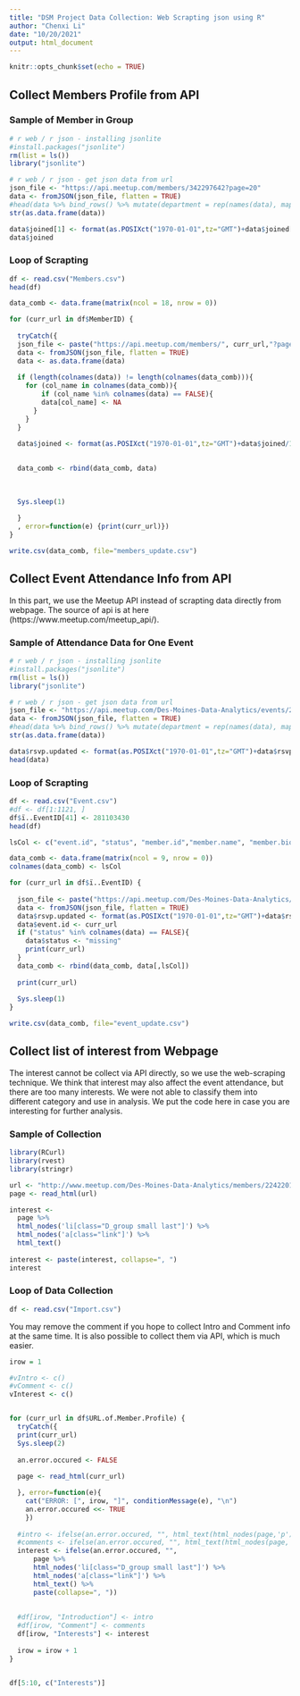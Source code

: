 ```yaml
---
title: "DSM Project Data Collection: Web Scrapting json using R"
author: "Chenxi Li"
date: "10/20/2021"
output: html_document
---
```


```r
knitr::opts_chunk$set(echo = TRUE)
```

## Collect Members Profile from API

### Sample of Member in Group

```r
# r web / r json - installing jsonlite
#install.packages("jsonlite")
rm(list = ls())
library("jsonlite")

# r web / r json - get json data from url
json_file <- "https://api.meetup.com/members/342297642?page=20"
data <- fromJSON(json_file, flatten = TRUE)
#head(data %>% bind_rows() %>% mutate(department = rep(names(data), map_dbl(data, nrow))))
str(as.data.frame(data))
```

```r
data$joined[1] <- format(as.POSIXct("1970-01-01",tz="GMT")+data$joined[1]/1000-5*3600, "%Y-%m-%d %H:%M:%S")
data$joined
```

### Loop of Scrapting

```r
df <- read.csv("Members.csv")
head(df)
```


```r
data_comb <- data.frame(matrix(ncol = 18, nrow = 0))

for (curr_url in df$MemberID) {
  
  tryCatch({
  json_file <- paste("https://api.meetup.com/members/", curr_url,"?page=20", sep="")
  data <- fromJSON(json_file, flatten = TRUE)
  data <- as.data.frame(data)
  
  if (length(colnames(data)) != length(colnames(data_comb))){
    for (col_name in colnames(data_comb)){
        if (col_name %in% colnames(data) == FALSE){
        data[col_name] <- NA
      }
    }
  }
  
  data$joined <- format(as.POSIXct("1970-01-01",tz="GMT")+data$joined/1000-5*3600, "%Y-%m-%d")

  
  data_comb <- rbind(data_comb, data)
  
  
  
  Sys.sleep(1)
  
  }
  , error=function(e) {print(curr_url)})
}
```

```r
write.csv(data_comb, file="members_update.csv")
```






## Collect Event Attendance Info from API

In this part, we use the Meetup API instead of scrapting data directly from webpage.
The source of api is at here (https://www.meetup.com/meetup_api/).


### Sample of Attendance Data for One Event

```r
# r web / r json - installing jsonlite
#install.packages("jsonlite")
rm(list = ls())
library("jsonlite")

# r web / r json - get json data from url
json_file <- "https://api.meetup.com/Des-Moines-Data-Analytics/events/243781906/attendance?page=50"
data <- fromJSON(json_file, flatten = TRUE)
#head(data %>% bind_rows() %>% mutate(department = rep(names(data), map_dbl(data, nrow))))
str(as.data.frame(data))
```


```r
data$rsvp.updated <- format(as.POSIXct("1970-01-01",tz="GMT")+data$rsvp.updated/1000-5*3600, "%Y-%m-%d %H:%M:%S")
head(data)
```



### Loop of Scrapting

```r
df <- read.csv("Event.csv")
#df <- df[1:1121, ]
df$ï..EventID[41] <- 281103430
head(df)
```


```r
lsCol <- c("event.id", "status", "member.id","member.name", "member.bio" ,"member.role", "member.photo.id", "rsvp.response", "rsvp.updated")

data_comb <- data.frame(matrix(ncol = 9, nrow = 0))
colnames(data_comb) <- lsCol

for (curr_url in df$ï..EventID) {
  
  json_file <- paste("https://api.meetup.com/Des-Moines-Data-Analytics/events/", curr_url,"/attendance?page=100", sep="")
  data <- fromJSON(json_file, flatten = TRUE)
  data$rsvp.updated <- format(as.POSIXct("1970-01-01",tz="GMT")+data$rsvp.updated/1000-5*3600, "%Y-%m-%d %H:%M:%S")
  data$event.id <- curr_url
  if ("status" %in% colnames(data) == FALSE){
    data$status <- "missing"
    print(curr_url)
  }
  data_comb <- rbind(data_comb, data[,lsCol])
  
  print(curr_url)
  
  Sys.sleep(1)
}
```

```r
write.csv(data_comb, file="event_update.csv")
```


## Collect list of interest from Webpage

The interest cannot be collect via API directly, so we use the web-scraping technique.
We think that interest may also affect the event attendance, but there are too many interests. We were not able to classify them into different category and use in analysis.
We put the code here in case you are interesting for further analysis.


### Sample of Collection

```r
library(RCurl)
library(rvest)
library(stringr)

url <- "http://www.meetup.com/Des-Moines-Data-Analytics/members/224220146/"
page <- read_html(url)

interest <- 
  page %>% 
  html_nodes('li[class="D_group small last"]') %>%
  html_nodes('a[class="link"]') %>%
  html_text()
  
interest <- paste(interest, collapse=", ")
interest

```

### Loop of Data Collection

```r
df <- read.csv("Import.csv")
```

You may remove the comment if you hope to collect Intro and Comment info at the same time.
It is also possible to collect them via API, which is much easier. 

```r
irow = 1

#vIntro <- c()
#vComment <- c()
vInterest <- c()


for (curr_url in df$URL.of.Member.Profile) {
  tryCatch({
  print(curr_url)
  Sys.sleep(2)
  
  an.error.occured <- FALSE
  
  page <- read_html(curr_url)

  }, error=function(e){
    cat("ERROR: [", irow, "]", conditionMessage(e), "\n")
    an.error.occured <<- TRUE
    }) 
  
  #intro <- ifelse(an.error.occured, "", html_text(html_nodes(page,'p'), trim = TRUE)[3])
  #comments <- ifelse(an.error.occured, "", html_text(html_nodes(page,'p'))[4])
  interest <- ifelse(an.error.occured, "",  
      page %>% 
      html_nodes('li[class="D_group small last"]') %>%
      html_nodes('a[class="link"]') %>%
      html_text() %>%
      paste(collapse=", "))
  
  
  #df[irow, "Introduction"] <- intro
  #df[irow, "Comment"] <- comments
  df[irow, "Interests"] <- interest
  
  irow = irow + 1
}


df[5:10, c("Interests")]
```


